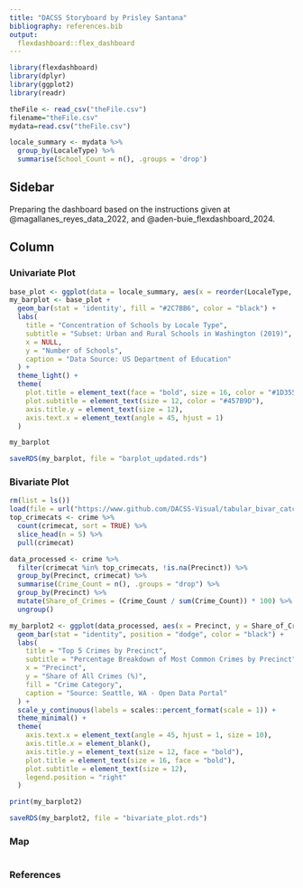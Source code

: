 ```yaml
---
title: "DACSS Storyboard by Prisley Santana"
bibliography: references.bib
output: 
  flexdashboard::flex_dashboard
---
```


```r
library(flexdashboard)
library(dplyr)
library(ggplot2)
library(readr)
```

```r
theFile <- read_csv("theFile.csv")
filename="theFile.csv"
mydata=read.csv("theFile.csv")

locale_summary <- mydata %>%
  group_by(LocaleType) %>%
  summarise(School_Count = n(), .groups = 'drop')
```

## Sidebar {.sidebar}


Preparing the dashboard based on the instructions given at @magallanes_reyes_data_2022, and @aden-buie_flexdashboard_2024.

## Column {.tabset .tabset-fade}


### Univariate Plot

```r
base_plot <- ggplot(data = locale_summary, aes(x = reorder(LocaleType, -School_Count), y = School_Count))
my_barplot <- base_plot +
  geom_bar(stat = 'identity', fill = "#2C7BB6", color = "black") +
  labs(
    title = "Concentration of Schools by Locale Type",
    subtitle = "Subset: Urban and Rural Schools in Washington (2019)",
    x = NULL,
    y = "Number of Schools",
    caption = "Data Source: US Department of Education"
  ) +
  theme_light() +
  theme(
    plot.title = element_text(face = "bold", size = 16, color = "#1D3557"),
    plot.subtitle = element_text(size = 12, color = "#457B9D"),
    axis.title.y = element_text(size = 12),
    axis.text.x = element_text(angle = 45, hjust = 1)
  )

my_barplot

saveRDS(my_barplot, file = "barplot_updated.rds")
```


### Bivariate Plot

```r
rm(list = ls())
load(file = url("https://www.github.com/DACSS-Visual/tabular_bivar_catcat/raw/main/data/crime.RData"))
top_crimecats <- crime %>%
  count(crimecat, sort = TRUE) %>%
  slice_head(n = 5) %>%
  pull(crimecat)

data_processed <- crime %>%
  filter(crimecat %in% top_crimecats, !is.na(Precinct)) %>%
  group_by(Precinct, crimecat) %>%
  summarise(Crime_Count = n(), .groups = "drop") %>%
  group_by(Precinct) %>%
  mutate(Share_of_Crimes = (Crime_Count / sum(Crime_Count)) * 100) %>%
  ungroup()

my_barplot2 <- ggplot(data_processed, aes(x = Precinct, y = Share_of_Crimes, fill = reorder(crimecat, Share_of_Crimes))) +
  geom_bar(stat = "identity", position = "dodge", color = "black") +
  labs(
    title = "Top 5 Crimes by Precinct",
    subtitle = "Percentage Breakdown of Most Common Crimes by Precinct",
    x = "Precinct",
    y = "Share of All Crimes (%)",
    fill = "Crime Category",
    caption = "Source: Seattle, WA - Open Data Portal"
  ) +
  scale_y_continuous(labels = scales::percent_format(scale = 1)) +
  theme_minimal() +
  theme(
    axis.text.x = element_text(angle = 45, hjust = 1, size = 10),
    axis.title.x = element_blank(),
    axis.title.y = element_text(size = 12, face = "bold"),
    plot.title = element_text(size = 16, face = "bold"),
    plot.subtitle = element_text(size = 12),
    legend.position = "right"
  )

print(my_barplot2)

saveRDS(my_barplot2, file = "bivariate_plot.rds")
```


### Map

```r

```


### References 
